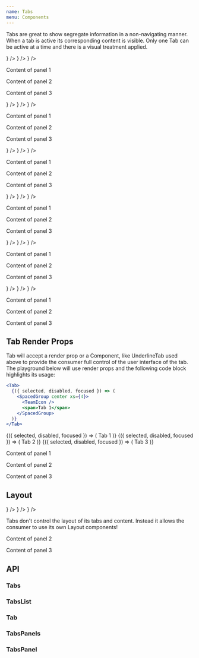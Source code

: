 ```yaml
---
name: Tabs
menu: Components
---
```



Tabs are great to show segregate information in a non-navigating manner. When a tab is active its corresponding content is visible.
Only one Tab can be active at a time and there is a visual treatment applied.

<Playground>
  <form action="/submission">
    <SpacedGroup xs={16}>
      <Tabs defaultActiveTab={0} defaultFocusedTab={0} data-test="Tabs">
        <Grid>
          <TabsList data-test="TabsList">
            <Tab data-test="Tab.1">
              <UnderlineTab title="Tab 1" icon={<TeamIcon />} />
            </Tab>
            <Tab data-test="Tab.2">
              <UnderlineTab title="Tab 2" icon={<TeamIcon />} />
            </Tab>
            <Tab data-test="Tab.3">
              <UnderlineTab title="Tab 3" icon={<TeamIcon />} />
            </Tab>
          </TabsList>
          <TabsPanels>
            <TabsPanel data-test="TabsPanel.1">
              <p>Content of panel 1</p>
            </TabsPanel>
            <TabsPanel data-test="TabsPanel.2">
              <p>Content of panel 2</p>
            </TabsPanel>
            <TabsPanel data-test="TabsPanel.3">
              <p>Content of panel 3</p>
            </TabsPanel>
          </TabsPanels>
        </Grid>
      </Tabs>
      <Tabs defaultActiveTab={2}>
        <Grid>
          <TabsList>
            <Tab>
              <UnderlineTab title="Tab 1" icon={<TeamIcon />} />
            </Tab>
            <Tab disabled>
              <UnderlineTab title="Tab 2" icon={<TeamIcon />} />
            </Tab>
            <Tab>
              <UnderlineTab title="Tab 3" icon={<TeamIcon />} />
            </Tab>
          </TabsList>
          <TabsPanels>
            <TabsPanel>
              <p>Content of panel 1</p>
            </TabsPanel>
            <TabsPanel>
              <p>Content of panel 2</p>
            </TabsPanel>
            <TabsPanel>
              <p>Content of panel 3</p>
            </TabsPanel>
          </TabsPanels>
        </Grid>
      </Tabs>
      <Tabs defaultActiveTab={2}>
        <Grid>
          <TabsList>
            <Tab disabled>
              <UnderlineTab title="Tab 1" icon={<TeamIcon />} />
            </Tab>
            <Tab disabled>
              <UnderlineTab title="Tab 2" icon={<TeamIcon />} />
            </Tab>
            <Tab>
              <UnderlineTab title="Tab 3" icon={<TeamIcon />} />
            </Tab>
          </TabsList>
          <TabsPanels>
            <TabsPanel>
              <p>Content of panel 1</p>
            </TabsPanel>
            <TabsPanel>
              <p>Content of panel 2</p>
            </TabsPanel>
            <TabsPanel>
              <p>Content of panel 3</p>
            </TabsPanel>
          </TabsPanels>
        </Grid>
      </Tabs>
      <Tabs defaultActiveTab={0}>
        <Grid>
          <TabsList>
            <Tab>
              <UnderlineTab title="Tab 1" icon={<TeamIcon />} />
            </Tab>
            <Tab disabled>
              <UnderlineTab title="Tab 2" icon={<TeamIcon />} />
            </Tab>
            <Tab disabled>
              <UnderlineTab title="Tab 3" icon={<TeamIcon />} />
            </Tab>
          </TabsList>
          <TabsPanels>
            <TabsPanel>
              <p>Content of panel 1</p>
            </TabsPanel>
            <TabsPanel>
              <p>Content of panel 2</p>
            </TabsPanel>
            <TabsPanel>
              <p>Content of panel 3</p>
            </TabsPanel>
          </TabsPanels>
        </Grid>
      </Tabs>
      <Tabs defaultActiveTab={1}>
        <Grid>
          <TabsList>
            <Tab disabled>
              <UnderlineTab title="Tab 1" icon={<TeamIcon />} />
            </Tab>
            <Tab>
              <UnderlineTab title="Tab 2" icon={<TeamIcon />} />
            </Tab>
            <Tab disabled>
              <UnderlineTab title="Tab 3" icon={<TeamIcon />} />
            </Tab>
          </TabsList>
          <TabsPanels>
            <TabsPanel>
              <p>Content of panel 1</p>
            </TabsPanel>
            <TabsPanel>
              <p>Content of panel 2</p>
            </TabsPanel>
            <TabsPanel>
              <p>Content of panel 3</p>
            </TabsPanel>
          </TabsPanels>
        </Grid>
      </Tabs>
      <Tabs defaultActiveTab={0}>
        <Grid>
          <TabsList>
            <Tab disabled>
              <UnderlineTab title="Tab 1" icon={<TeamIcon />} />
            </Tab>
            <Tab disabled>
              <UnderlineTab title="Tab 2" icon={<TeamIcon />} />
            </Tab>
            <Tab disabled>
              <UnderlineTab title="Tab 3" icon={<TeamIcon />} />
            </Tab>
          </TabsList>
          <TabsPanels>
            <TabsPanel>
              <p>Content of panel 1</p>
            </TabsPanel>
            <TabsPanel>
              <p>Content of panel 2</p>
            </TabsPanel>
            <TabsPanel>
              <p>Content of panel 3</p>
            </TabsPanel>
          </TabsPanels>
        </Grid>
      </Tabs>
    </SpacedGroup>
  </form>
</Playground>

## Tab Render Props

Tab will accept a render prop or a Component, like UnderlineTab used above to provide the consumer full control of the user interface of the tab.
The playground below will use render props and the following code block highlights its usage:

```jsx
<Tab>
  {({ selected, disabled, focused }) => (
    <SpacedGroup center xs={4}>
      <TeamIcon />
      <span>Tab 1</span>
    </SpacedGroup>
  )}
</Tab>
```

<Playground>
  <SpacedGroup>
    <Tabs defaultActiveTab={0}>
      <Grid>
        <TabsList>
          <Tab>
            {({ selected, disabled, focused }) => (
              <SpacedGroup center xs={4}>
                <TeamIcon />
                <span>Tab 1</span>
              </SpacedGroup>
            )}
          </Tab>
          <Tab disabled>
            {({ selected, disabled, focused }) => (
              <SpacedGroup center xs={4}>
                <TeamIcon />
                <span>Tab 2</span>
              </SpacedGroup>
            )}
          </Tab>
          <Tab>
            {({ selected, disabled, focused }) => (
              <SpacedGroup center xs={4}>
                <TeamIcon />
                <span>Tab 3</span>
              </SpacedGroup>
            )}
          </Tab>
        </TabsList>
        <TabsPanels>
          <TabsPanel>
            <p>Content of panel 1</p>
          </TabsPanel>
          <TabsPanel>
            <p>Content of panel 2</p>
          </TabsPanel>
          <TabsPanel>
            <p>Content of panel 3</p>
          </TabsPanel>
        </TabsPanels>
      </Grid>
    </Tabs>
  </SpacedGroup>
</Playground>

## Layout

<Playground>
  <SpacedGroup>
    <Tabs defaultActiveTab={0}>
      <Grid>
        <TabsList>
          <Tab>
            <UnderlineTab placement="right" title="Tab 1" icon={<TeamIcon />} />
          </Tab>
          <Tab>
            <UnderlineTab placement="right" title="Tab 2" icon={<TeamIcon />} />
          </Tab>
          <Tab>
            <UnderlineTab placement="right" title="Tab 3" icon={<TeamIcon />} />
          </Tab>
        </TabsList>
        <SpacedGroup>
          <TabsPanels>
            <TabsPanel>
              <p>
                Tabs don't control the layout of its tabs and content. Instead
                it allows the consumer to use its own Layout components!
              </p>
            </TabsPanel>
            <TabsPanel>
              <p>Content of panel 2</p>
            </TabsPanel>
            <TabsPanel>
              <p>Content of panel 3</p>
            </TabsPanel>
          </TabsPanels>
        </SpacedGroup>
      </Grid>
    </Tabs>
  </SpacedGroup>
</Playground>

## API

### Tabs

<PropsTable of={Tabs} />

### TabsList

<PropsTable of={TabsList} />

### Tab

<PropsTable of={Tab} />

### TabsPanels

<PropsTable of={TabsPanels} />

### TabsPanel

<PropsTable of={TabsPanel} />
